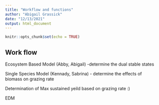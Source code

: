 ```yaml
---
title: "Workflow and functions"
author: "Abigail Grassick"
date: "12/13/2021"
output: html_document
---
```


```r
knitr::opts_chunk$set(echo = TRUE)
```

## Work flow
Ecosystem Based Model (Abby, Abigail)
-determine the dual stable states

Single Species Model (Kennady, Sabrina)
- determine the effects of biomass on grazing rate

Determination of Max sustained yeild based on grazing rate :) 

EDM
